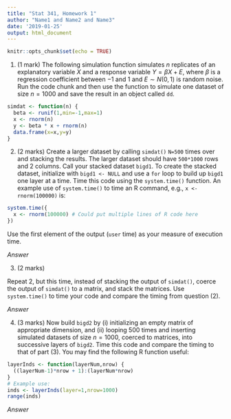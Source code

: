 ```yaml
---
title: "Stat 341, Homework 1"
author: "Name1 and Name2 and Name3"
date: '2019-01-25'
output: html_document
---
```


```r
knitr::opts_chunk$set(echo = TRUE)
```

1. (1 mark) The following simulation function 
simulates $n$ replicates of
an explanatory variable $X$ and a
response variable $Y = \beta X + E$, where $\beta$
is a regression coefficient between $-1$ and $1$
and $E\sim N(0,1)$ is random noise. Run the
code chunk and then use the function to simulate 
one dataset of size $n=1000$ and save the 
result in an object called `dd`.

```r
simdat <- function(n) {
  beta <- runif(1,min=-1,max=1)
  x <- rnorm(n)
  y <- beta * x + rnorm(n)
  data.frame(x=x,y=y)
}
```


2. (2 marks)
Create a larger dataset by calling `simdat()`
`N=500` times over and stacking the results. 
The larger dataset should have `500*1000` rows and
2 columns.
Call your stacked dataset `bigd1`. 
To create the stacked dataset, 
initialize with `bigd1 <- NULL` and use 
a `for` loop to build up `bigd1` one layer 
at a time. Time this code using the `system.time()` function.
An example use of `system.time()` to time an R 
command, e.g., `x <- rnorm(100000)` is:
```r
system.time({
  x <- rnorm(100000) # Could put multiple lines of R code here
})
```
Use the first element of the output (`user` time) as 
your measure of execution time.

_Answer_

3. (2 marks)

Repeat 2, but this time, instead of stacking
the output of `simdat()`, coerce the output
of `simdat()` to a matrix, and stack the 
matrices. Use `system.time()` to time your code
and compare the timing from question (2).

_Answer_

4. (3 marks) 
Now build `bigd2` by (i) initializing an empty
matrix of appropriate dimension, and (ii) looping 500 times
and inserting simulated datasets of size $n=1000$, coerced to matrices, into successive layers of `bigd2`.
Time this code and compare the timing to that of 
part (3). You may find the following R function
useful:
```r
layerInds <- function(layerNum,nrow) {
  ((layerNum-1)*nrow + 1):(layerNum*nrow) 
}
# Example use:
inds <- layerInds(layer=1,nrow=1000)
range(inds)
```

_Answer_

